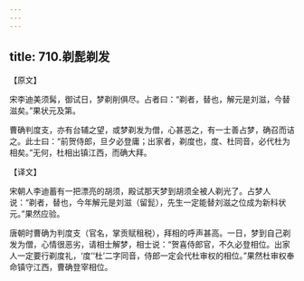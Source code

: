 ```yaml
---
---
---
```

title: 710.剃髭剃发
---



【原文】

宋李迪美须髯，御试日，梦剃削俱尽。占者曰：“剃者，替也，解元是刘滋，今替滋矣。”果状元及第。

曹确判度支，亦有台辅之望，或梦剃发为僧，心甚恶之，有一士善占梦，确召而诘之。此士曰：“前贺侍郎，旦夕必登庸；出家者，剃度也，度、杜同音，必代杜为相矣。”无何，杜相出镇江西，而确大拜。

【译文】

宋朝人李迪蓄有一把漂亮的胡须，殿试那天梦到胡须全被人剃光了。占梦人说：“剃者，替也，今年解元是刘滋（留髭），先生一定能替刘滋之位成为新科状元。”果然应验。

唐朝时曹确为判度支（官名，掌贡赋租税），拜相的呼声甚高。一日，梦到自己剃发为僧，心情很恶劣，请相士解梦，相士说：“贺喜侍郎官，不久必登相位。出家人一定要行剃度礼，‘度’‘杜’二字同音，侍郎一定会代杜审权的相位。”果然杜审权奉命镇守江西，曹确登宰相位。